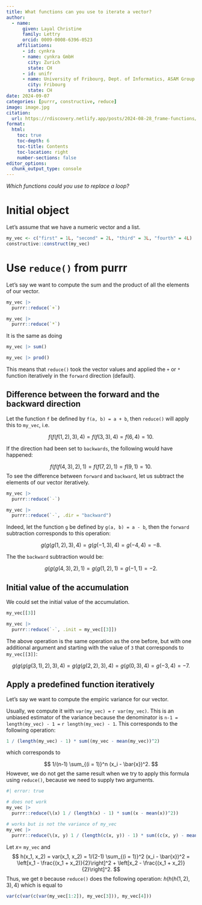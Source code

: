```yaml
---
title: What functions can you use to iterate a vector?
author:
  - name:
      given: Layal Christine
      family: Lettry
      orcid: 0009-0008-6396-0523
    affiliations:
      - id: cynkra
      - name: cynkra GmbH
        city: Zurich
        state: CH
      - id: unifr
      - name: University of Fribourg, Dept. of Informatics, ASAM Group
        city: Fribourg
        state: CH
date: 2024-09-07
categories: [purrr, constructive, reduce]
image: image.jpg
citation: 
  url: https://rdiscovery.netlify.app/posts/2024-08-28_frame-functions/
format:
  html:
    toc: true
    toc-depth: 6
    toc-title: Contents
    toc-location: right
    number-sections: false
editor_options: 
  chunk_output_type: console
---
```


*Which functions could you use to replace a loop?*

# Initial object

Let's assume that we have a numeric vector and a list.

```r
my_vec <- c("first" = 1L, "second" = 2L, "third" = 3L, "fourth" = 4L)
constructive::construct(my_vec)
```

# Use `reduce()` from purrr

Let's say we want to compute the sum and the product of all the elements of our vector.

```r
my_vec |>
  purrr::reduce(`+`)

my_vec |>
  purrr::reduce(`*`)
```

It is the same as doing

```r
my_vec |> sum()

my_vec |> prod()
```

This means that `reduce()` took the vector values and applied the `+` or `*` function iteratively in the `forward` direction (default).

## Difference between the forward and the backward direction

Let the function `f` be defined by `f(a, b) = a + b`, then `reduce()` will apply this to `my_vec`, i.e. 

$$
f(f(f(1, 2), 3), 4) = f(f(3, 3), 4) = f(6, 4) = 10.
$$

If the direction had been set to `backwards`, the following would have happened: 

$$
f(f(f(4, 3), 2), 1) = f(f(7, 2), 1) = f(9, 1) = 10.
$$ 
To see the difference between `forward` and `backward`, let us subtract the elements of our vector iteratively.

```r
my_vec |>
  purrr::reduce(`-`)

my_vec |>
  purrr::reduce(`-`, .dir = "backward")
```

Indeed, let the function `g` be defined by `g(a, b) = a - b`, then the `forward` subtraction corresponds to this operation: 

$$
g(g(g(1, 2), 3), 4) = g(g(-1, 3), 4) = g(-4, 4) = -8. 
$$

The the `backward` subtraction would be:

$$ 
g(g(g(4, 3), 2), 1) = g(g(1, 2), 1) = g(-1, 1) = -2.
$$

## Initial value of the accumulation

We could set the initial value of the accumulation.

```r
my_vec[[3]]

my_vec |>
  purrr::reduce(`-`, .init = my_vec[[3]])
```

The above operation is the same operation as the one before, but with one additional argument and starting with the value of `3` that corresponds to `my_vec[[3]]`:

$$
g(g(g(g(3, 1), 2), 3), 4) = g(g(g(2, 2), 3), 4) = g(g(0, 3), 4) = g(-3, 4) = -7.
$$

## Apply a predefined function iteratively

Let's say we want to compute the empiric variance for our vector. 

Usually, we compute it with `var(my_vec) =` `r var(my_vec)`. This is an unbiased estimator of the variance because the denominator is `n-1 = length(my_vec) - 1 =` `r length(my_vec) - 1`. This corresponds to the following operation:

```r
1 / (length(my_vec) - 1) * sum((my_vec - mean(my_vec))^2)
```

which corresponds to 

$$ 
1/(n-1) \sum_{(i = 1)}^n (x_i - \bar{x})^2.
$$
However, we do not get the same result when we try to apply this formula using `reduce()`, because we need to supply two arguments. 
```r
#| error: true

# does not work
my_vec |>
  purrr::reduce(\(x) 1 / (length(x) - 1) * sum((x - mean(x))^2))

# works but is not the variance of my_vec
my_vec |>
  purrr::reduce(\(x, y) 1 / (length(c(x, y)) - 1) * sum((c(x, y) - mean(x, y))^2))
```

Let $x =$ `my_vec` and 
$$
h(x_1, x_2) = var(x_1, x_2) = 1/(2-1) \sum_{(i = 1)}^2 (x_i - \bar{x})^2 = \left[x_1 - \frac{(x_1 + x_2)}{2}\right]^2 + \left[x_2 - \frac{(x_1 + x_2)}{2}\right]^2.
$$
Thus, we get `0` because `reduce()` does the following operation: $h(h(h(1, 2), 3), 4)$ which is equal to 

```r
var(c(var(c(var(my_vec[1:2]), my_vec[3])), my_vec[4]))
```
